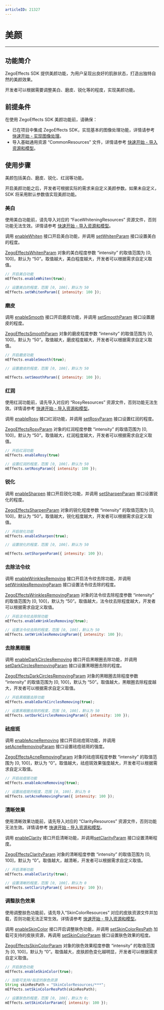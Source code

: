 ```yaml
---
articleID: 21327
---
```


# 美颜

- - -

## 功能简介

ZegoEffects SDK 提供美颜功能，为用户呈现出良好的肌肤状态，打造出独特自然的美颜效果。

开发者可以根据需要调整美白、磨皮、锐化等的程度，实现美颜功能。

## 前提条件

在使用 ZegoEffects SDK 美颜功能前，请确保：

- 已在项目中集成 ZegoEffects SDK，实现基本的图像处理功能，详情请参考 [快速开始 - 实现图像处理](!Quick_Starts/Solution_Implementation)。
- 导入基础通用资源 “CommonResources” 文件，详情请参考 [快速开始 - 导入资源和模型](!Quick_Starts/Import_Resources)。


## 使用步骤

美颜包括美白、磨皮、锐化、红润等功能。

开启美颜功能之后，开发者可根据实际的需求来自定义美颜参数。如果未自定义，SDK 将采用默认参数值实现美颜功能。

### 美白

<div class = 'mk-warning'>

使用美白功能前，请先导入对应的 “FaceWhiteningResources” 资源文件，否则功能无法生效。详情请参考 [快速开始 - 导入资源和模型](!Quick_Starts/Import_Resources)。
</div>


调用 [enableWhiten](@enableWhiten) 接口开启美白功能，并调用 [setWhitenParam](@setWhitenParam) 接口设置美白的程度。  

[ZegoEffectsWhitenParam](@-ZegoEffectsWhitenParam) 对象的美白程度参数 “intensity” 的取值范围为 [0, 100]，默认为 “50”。取值越大，美白程度越大，开发者可以根据需求自定义取值。


```js
// 开启美白功能
mEffects.enableWhiten(true);   

// 设置美白的程度，范围 [0, 100]，默认为 50
mEffects.setWhitenParam({ intensity: 100 });
```

### 磨皮

调用 [enableSmooth](@enableSmooth) 接口开启磨皮功能，并调用 [setSmoothParam](@setSmoothParam) 接口设置磨皮的程度。

[ZegoEffectsSmoothParam](@-ZegoEffectsSmoothParam) 对象的磨皮程度参数 “intensity” 的取值范围为 [0, 100]，默认为 “50”。取值越大，磨皮程度越大，开发者可以根据需求自定义取值。

```js
// 开启磨皮功能
mEffects.enableSmooth(true);

// 设置磨皮的程度，范围 [0, 100]，默认为 50

mEffects.setSmoothParam({ intensity: 100 });
```


### 红润

<div class = 'mk-warning'>

使用红润功能前，请先导入对应的 “RosyResources” 资源文件，否则功能无法生效。详情请参考 [快速开始 - 导入资源和模型](!Quick_Starts/Import_Resources)。
</div>


调用 [enableRosy](@enableRosy) 接口红润功能，并调用 [setRosyParam](@setRosyParam) 接口设置红润的程度。  

[ZegoEffectsRosyParam](@-ZegoEffectsRosyParam) 对象的红润程度参数 “intensity” 的取值范围为 [0, 100]，默认为 “50”。取值越大，红润程度越大，开发者可以根据需求自定义取值。


```js
// 开启红润功能
mEffects.enableRosy(true)   

// 设置红润的程度，范围 [0, 100]，默认为 50
mEffects.setRosyParam({ intensity: 100 });
```


### 锐化


调用 [enableSharpen](@enableSharpen) 接口开启锐化功能，并调用 [setSharpenParam](@setSharpenParam) 接口设置锐化的程度。

[ZegoEffectsSharpenParam](@-ZegoEffectsSharpenParam) 对象的锐化程度参数 “intensity” 的取值范围为 [0, 100]，默认为 “50”。取值越大，锐化程度越大，开发者可以根据需求自定义取值。

```js
// 开启锐化功能
mEffects.enableSharpen(true);

// 设置锐化的程度，范围 [0, 100]，默认为 50

mEffects.setSharpenParam({ intensity: 100 });
```


### 去除法令纹

调用 [enableWrinklesRemoving](@enableWrinklesRemoving) 接口开启法令纹去除功能，并调用 [setWrinklesRemovingParam](@setWrinklesRemovingParam) 接口设置法令纹去除的程度。

[ZegoEffectsWrinklesRemovingParam](@-ZegoEffectsWrinklesRemovingParam) 对象的法令纹去除程度参数 “intensity” 的取值范围为 [0, 100]，默认为 “50”。取值越大，法令纹去除程度越大，开发者可以根据需求自定义取值。

```js
// 开启法令纹去除除功能
mEffects.enableWrinklesRemoving(true);

// 设置法令纹去除的程度，范围 [0, 100]，默认为 50
mEffects.setWrinklesRemovingParam({ intensity: 100 });
```

### 去除黑眼圈

调用 [enableDarkCirclesRemoving](@enableDarkCirclesRemoving) 接口开启黑眼圈去除功能，并调用 [setDarkCirclesRemovingParam](@setDarkCirclesRemovingParam) 接口设置黑眼圈去除的程度。

[ZegoEffectsDarkCirclesRemovingParam](@-ZegoEffectsDarkCirclesRemovingParam) 对象的黑眼圈去除程度参数 “intensity” 的取值范围为 [0, 100]，默认为 “50”。取值越大，黑眼圈去除程度越大，开发者可以根据需求自定义取值。

```js
// 开启黑眼圈去除功能
mEffects.enableDarkCirclesRemoving(true);

// 设置黑眼圈去除的程度，范围 [0, 100]，默认为 50
mEffects.setDarkCirclesRemovingParam({ intensity: 100 });
```

### 祛痘斑

调用 [enableAcneRemoving](@enableAcneRemoving) 接口开启祛痘斑功能，并调用[setAcneRemovingParam](@setAcneRemovingParam) 接口设置祛痘祛斑的强度。

[ZegoEffectsAcneRemovingParam](@-ZegoEffectsAcneRemovingParam) 对象的祛痘斑程度参数 “intensity” 的取值范围为 [0, 100]，默认为 “0”。取值越大，祛痘斑效果强度越大，开发者可以根据需求自定义取值。

```js
// 开启祛痘斑功能
mEffects.enableAcneRemoving(true);

// 设置祛痘斑的程度，范围 [0, 100]，默认为 0
mEffects.setAcneRemovingParam({ intensity: 100 });
```

### 清晰效果

<div class = 'mk-warning'>

使用清晰效果功能前，请先导入对应的 “ClarityResources” 资源文件，否则功能无法生效。详情请参考 [快速开始 - 导入资源和模型](!Quick_Starts/Import_Resources)。
</div>

调用 [enableClarity](@enableClarity) 接口开启清晰功能，并调用[setClarityParam](@setClarityParam) 接口设置清晰程度。

[ZegoEffectsClarityParam](@-ZegoEffectsClarityParam) 对象的清晰程度参数 “intensity” 的取值范围为 [0, 100]，默认为 “0”。取值越大，越清晰，开发者可以根据需求自定义取值。

```js
// 开启清晰功能
mEffects.enableClarity(true);

// 设置清晰的程度，范围 [0, 100]，默认为 0
mEffects.setClarityParam({ intensity: 100 });
```

### 调整肤色效果

<div class = 'mk-warning'>

使用调整肤色功能前，请先导入“SkinColorResources” 对应的皮肤资源文件并加载，否则功能无法正常生效。详情请参考 [快速开始 - 导入资源和模型](!Quick_Starts/Import_Resources)。
</div>

调用 [enableSkinColor](@enableSkinColor) 接口开启调整肤色功能，并调用 [setSkinColorResPath](@setSkinColorResPath) 加载可支持的皮肤资源，再调用 [setSkinColorParam](@setSkinColorParam) 接口设置肤色效果的程度。

[ZegoEffectsSkinColorParam](@-ZegoEffectsSkinColorParam) 对象的肤色效果程度参数 “intensity” 的取值范围为 [0, 100]，默认为 “0”。取值越大，皮肤颜色变化越明显，开发者可以根据需求自定义取值。

```js
// 开启肤色功能
mEffects.enableSkinColor(true);

// 加载可支持/指定的肤色资源
String skinResPath = "SkinColorResources/***";
mEffects.setSkinColorResPath(skinResPath);

// 设置肤色的程度，范围 [0, 100]，默认为 0;
mEffects.setSkinColorParam({ intensity: 100 });
```
